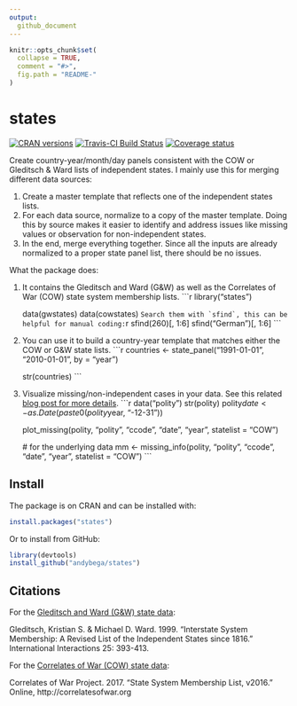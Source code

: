 ```yaml
---
output: 
  github_document
---
```


<!-- README.md is generated from README.Rmd. Please edit that file -->

```r
knitr::opts_chunk$set(
  collapse = TRUE,
  comment = "#>",
  fig.path = "README-"
)
```

# states

[![CRAN versions](http://www.r-pkg.org/badges/version/states)](https://cran.r-project.org/package=states)
[![Travis-CI Build Status](https://travis-ci.org/andybega/states.svg?branch=master)](https://travis-ci.org/andybega/states)
[![Coverage status](https://codecov.io/gh/andybega/states/branch/master/graph/badge.svg)](https://codecov.io/github/andybega/states?branch=master)

Create country-year/month/day panels consistent with the COW or Gleditsch & Ward lists of independent states. I mainly use this for merging different data sources: 

1. Create a master template that reflects one of the independent states lists. 
2. For each data source, normalize to a copy of the master template. Doing this by source makes it easier to identify and address issues like missing values or observation for non-independent states. 
3. In the end, merge everything together. Since all the inputs are already normalized to a proper state panel list, there should be no issues.

What the package does:

1. It contains the Gleditsch and Ward (G&W) as well as the Correlates of War (COW) state system membership lists. 
    ```r
    library("states")
    
    data(gwstates)
    data(cowstates)
    ```
    Search them with `sfind`, this can be helpful for manual coding:
    ```r
    sfind(260)[, 1:6]
    sfind("German")[, 1:6]
    ```
2. You can use it to build a country-year template that matches either the COW or G&W state lists. 
    ```r
    countries <- state_panel("1991-01-01", "2010-01-01", by = "year")
    
    str(countries)
    ```
3. Visualize missing/non-independent cases in your data. See this related [blog post for more details](https://andybeger.com/2016/09/14/data-management/).
    ```r
    data("polity")
    str(polity)
    polity$date <- as.Date(paste0(polity$year, "-12-31"))
    
    plot_missing(polity, "polity", "ccode", "date", "year", statelist = "COW")
    
    # for the underlying data
    mm <- missing_info(polity, "polity", "ccode", "date", "year", statelist = "COW")
    ```

## Install

The package is on CRAN and can be installed with:

```r
install.packages("states")
```

Or to install from GitHub:

```r
library(devtools)
install_github("andybega/states")
```

## Citations

For the [Gleditsch and Ward (G&W) state data](http://privatewww.essex.ac.uk/~ksg/statelist.html):

Gleditsch, Kristian S. & Michael D. Ward. 1999. "Interstate System Membership: A Revised List of the Independent States since 1816." International Interactions 25: 393-413.

For the [Correlates of War (COW) state data](http://www.correlatesofwar.org/data-sets/state-system-membership):

Correlates of War Project. 2017. "State System Membership List, v2016." Online, http://correlatesofwar.org

